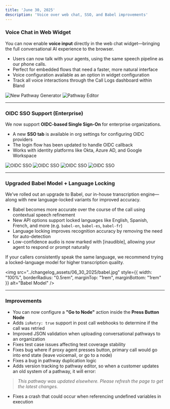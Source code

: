 ```yaml
---
title: 'June 30, 2025'
description: 'Voice over web chat, SSO, and Babel improvements'
---
```


### Voice Chat in Web Widget

You can now enable **voice input** directly in the web chat widget—bringing the full conversational AI experience to the browser.

- Users can now talk with your agents, using the same speech pipeline as our phone calls.
- Perfect for embedded flows that need a faster, more natural interface
- Voice configuration available as an option in widget configuration
- Track all voice interactions through the Call Logs dashboard within Bland

<Tabs>
  <Tab title="Voice Chat">
    <img 
        src="../changelog_assets/06_30_2025/web_widget_voice.jpeg" 
        style={{ width: "100%", borderRadius: "0.5rem", marginTop: "1rem", marginBottom: "1rem" }}
        alt="New Pathway Generator"
    />
  </Tab>
  <Tab title="Voice Configuration">
    <img 
        src="../changelog_assets/06_30_2025/web_widget_voice_active.jpeg" 
        style={{ width: "100%", borderRadius: "0.5rem", marginTop: "1rem", marginBottom: "1rem" }}
        alt="Pathway Editor"
    />
  </Tab>
</Tabs>

---

### OIDC SSO Support (Enterprise)

We now support **OIDC-based Single Sign-On** for enterprise organizations.

- A new **SSO tab** is available in org settings for configuring OIDC providers
- The login flow has been updated to handle OIDC callback
- Works with identity platforms like Okta, Azure AD, and Google Workspace

<Tabs>
  <Tab title="Login Options">
    <img 
        src="../changelog_assets/06_30_2025/SSO_login.jpeg" 
        style={{ width: "100%", borderRadius: "0.5rem", marginTop: "1rem", marginBottom: "1rem" }}
        alt="OIDC SSO"
    />
  </Tab>
  <Tab title="SSO Login">
    <img 
        src="../changelog_assets/06_30_2025/SSO_login_2.jpeg" 
        style={{ width: "100%", borderRadius: "0.5rem", marginTop: "1rem", marginBottom: "1rem" }}
        alt="OIDC SSO"
    />
  </Tab>
  <Tab title="SSO Configuration">
    <img 
        src="../changelog_assets/06_30_2025/SSO_configuration_bland.jpg" 
        style={{ width: "100%", borderRadius: "0.5rem", marginTop: "1rem", marginBottom: "1rem" }}
        alt="OIDC SSO"
    />
  </Tab>
  <Tab title="Add OIDC Provider">
    <img 
        src="../changelog_assets/06_30_2025/SSO_configuration_modal.jpg" 
        style={{ width: "100%", borderRadius: "0.5rem", marginTop: "1rem", marginBottom: "1rem" }}
        alt="OIDC SSO"
    />
  </Tab>
</Tabs>

---

### Upgraded Babel Model + Language Locking

We’ve rolled out an upgrade to Babel, our in-house transcription engine—along with new language-locked variants for improved accuracy.

- Babel becomes more accurate over the course of the call using contextual speech refinement
- New API options support locked languages like English, Spanish, French, and more (e.g. `babel-en`, `babel-es`, `babel-fr`)
- Language locking improves recognition accuracy by removing the need for auto-detection
- Low-confidence audio is now marked with [inaudible], allowing your agent to respond or prompt naturally

If your callers consistently speak the same language, we recommend trying a locked-language model for higher transcription quality.

<img 
  src="../changelog_assets/06_30_2025/babel.jpg" 
  style={{ width: "100%", borderRadius: "0.5rem", marginTop: "1rem", marginBottom: "1rem" }}
  alt="Babel Model"
/>

---

### Improvements

- You can now configure a **"Go to Node"** action inside the **Press Button Node**
- Adds `isRetry: true` support in post call webhooks to determine if the call was retried
- Improved JSON validation when uploading conversational pathways to an organization
- Fixes test case issues affecting test coverage stability
- Fixes bug where if proxy agent presses button, primary call would go into end state (leave voicemail, or go to a node)
- Fixes a bug in pathway duplication logic
- Adds version tracking to pathway editor, so when a customer updates an old system of a pathway, it will error:
> *This pathway was updated elsewhere. Please refresh the page to get the latest changes.*
- Fixes a crash that could occur when referencing undefined variables in execution
